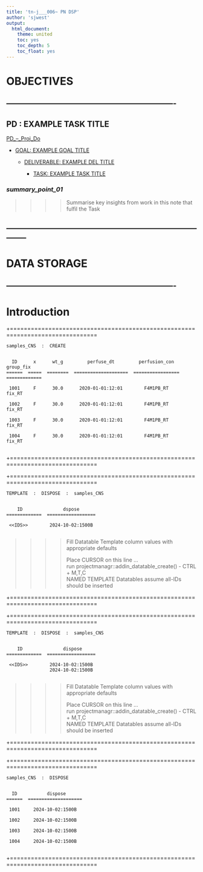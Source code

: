 ```yaml
---
title: 'tn-j___006~ PN DSP'
author: 'sjwest'
output:
  html_document:
    theme: united
    toc: yes
    toc_depth: 5
    toc_float: yes
---
```




# OBJECTIVES



----------------------------------------------------------------
----------------------------------------------------------------



## PD : EXAMPLE TASK TITLE


[PD_--_Proj_Do](../../PD_--_Proj_Do.Rmd)


* [GOAL: EXAMPLE GOAL TITLE](../../PD_--_Proj_Do.Rmd#goal-example-goal-title)

    + [DELIVERABLE: EXAMPLE DEL TITLE](../../PD_--_Proj_Do.Rmd#deliverable-example-del-title)

        - [TASK: EXAMPLE TASK TITLE](../../PD_--_Proj_Do.Rmd#task-example-task-title)



### _summary_point_01_

>>>>
>>>> Summarise key insights from work in this note that fulfil the Task
>>>>



--------------------------------------------------------------------------------
--------------------------------------------------------------------------------



# DATA STORAGE


----------------------------------------------------------------
----------------------------------------------------------------



# Introduction


















+===============================================================================


    samples_CNS  :  CREATE


      ID      x      wt_g         perfuse_dt         perfusion_con      group_fix    
    ======  =====  ========  ====================  =================  =============  

     1001     F      30.0      2020-01-01:12:01        F4M1PB_RT          fix_RT     
                                                                                     
     1002     F      30.0      2020-01-01:12:01        F4M1PB_RT          fix_RT     
                                                                                     
     1003     F      30.0      2020-01-01:12:01        F4M1PB_RT          fix_RT     
                                                                                     
     1004     F      30.0      2020-01-01:12:01        F4M1PB_RT          fix_RT     
                                                                                     

+===============================================================================

+===============================================================================


    TEMPLATE  :  DISPOSE  :  samples_CNS


        ID               dspose            
    =============  ==================      

     <<IDS>>        2024-10-02:1500B       
                                           
>>>>                                                                       
>>>> Fill Datatable Template column values with appropriate defaults       
>>>>                                                                       
>>>> Place CURSOR on this line ...                                         
>>>>   run projectmanagr::addin_datatable_create() - CTRL + M,T,C          
>>>>     NAMED TEMPLATE Datatables assume all-IDs should be inserted       
>>>>                                                                       

+===============================================================================


+===============================================================================


    TEMPLATE  :  DISPOSE  :  samples_CNS


        ID               dispose           
    =============  ==================      

     <<IDS>>        2024-10-02:1500B       
                    2024-10-02:1500B       
                                           
>>>>                                                                       
>>>> Fill Datatable Template column values with appropriate defaults       
>>>>                                                                       
>>>> Place CURSOR on this line ...                                         
>>>>   run projectmanagr::addin_datatable_create() - CTRL + M,T,C          
>>>>     NAMED TEMPLATE Datatables assume all-IDs should be inserted       
>>>>                                                                       

+===============================================================================


+===============================================================================


    samples_CNS  :  DISPOSE


      ID           dispose        
    ======  ====================  

     1001     2024-10-02:1500B    
                                  
     1002     2024-10-02:1500B    
                                  
     1003     2024-10-02:1500B    
                                  
     1004     2024-10-02:1500B    
                                  

+===============================================================================
















